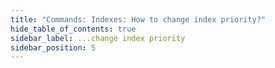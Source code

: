 ```yaml
---
title: "Commands: Indexes: How to change index priority?"
hide_table_of_contents: true
sidebar_label: ...change index priority
sidebar_position: 5
---
```





<LanguageSwitcher supportedLanguages={supportedLanguages} />

<LanguageContent language="csharp">
   <ChangeIndexPriorityCsharp />
</LanguageContent>

<LanguageContent language="java">
   <ChangeIndexPriorityJava />
</LanguageContent>


<!---
- [How to change index lock mode?](../../../../client-api/commands/indexes/how-to/change-index-lock-mode)

-->